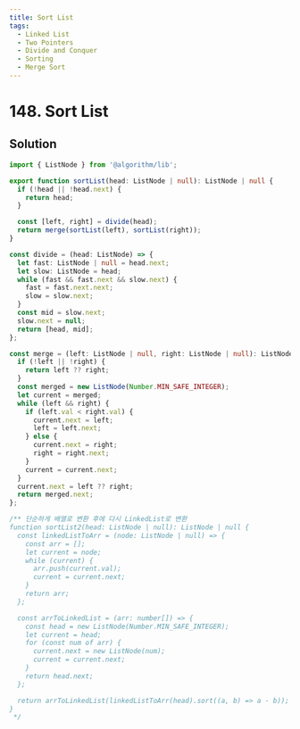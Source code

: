 ```yaml
---
title: Sort List
tags:
  - Linked List
  - Two Pointers
  - Divide and Conquer
  - Sorting
  - Merge Sort
---
```


# 148. Sort List

<Badges>
  <LevelBadge level="medium" />
  <TopicBadge name="Linked List" slug="linked-list" />
  <TopicBadge name="Two Pointers" slug="two-pointers" />
  <TopicBadge name="Divide and Conquer" slug="divide-and-conquer" />
  <TopicBadge name="Sorting" slug="sorting" />
  <TopicBadge name="Merge Sort" slug="merge-sort" />
</Badges>

## Solution

```typescript filename="solution.ts" copy
import { ListNode } from '@algorithm/lib';

export function sortList(head: ListNode | null): ListNode | null {
  if (!head || !head.next) {
    return head;
  }

  const [left, right] = divide(head);
  return merge(sortList(left), sortList(right));
}

const divide = (head: ListNode) => {
  let fast: ListNode | null = head.next;
  let slow: ListNode = head;
  while (fast && fast.next && slow.next) {
    fast = fast.next.next;
    slow = slow.next;
  }
  const mid = slow.next;
  slow.next = null;
  return [head, mid];
};

const merge = (left: ListNode | null, right: ListNode | null): ListNode | null => {
  if (!left || !right) {
    return left ?? right;
  }
  const merged = new ListNode(Number.MIN_SAFE_INTEGER);
  let current = merged;
  while (left && right) {
    if (left.val < right.val) {
      current.next = left;
      left = left.next;
    } else {
      current.next = right;
      right = right.next;
    }
    current = current.next;
  }
  current.next = left ?? right;
  return merged.next;
};

/** 단순하게 배열로 변환 후에 다시 LinkedList로 변환
function sortList2(head: ListNode | null): ListNode | null {
  const linkedListToArr = (node: ListNode | null) => {
    const arr = [];
    let current = node;
    while (current) {
      arr.push(current.val);
      current = current.next;
    }
    return arr;
  };

  const arrToLinkedList = (arr: number[]) => {
    const head = new ListNode(Number.MIN_SAFE_INTEGER);
    let current = head;
    for (const num of arr) {
      current.next = new ListNode(num);
      current = current.next;
    }
    return head.next;
  };

  return arrToLinkedList(linkedListToArr(head).sort((a, b) => a - b));
}
 */
```

<ProblemLink
  codingSite="leetcode"
  href="https://leetcode.com/problems/sort-list"
  title="Sort List"
/>

